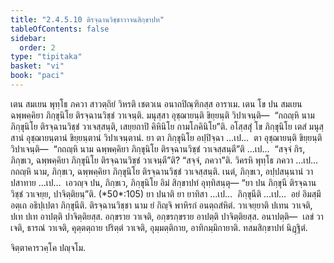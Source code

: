 ```yaml
---
title: "2.4.5.10 ติรจฺฉานวิชฺชาวาจนสิกฺขาปท"
tableOfContents: false
sidebar:
  order: 2
type: "tipitaka"
basket: "vi"
book: "paci"
---
```



<DynamicBreadcrumb />

<Division number="1017" book="paci">

<Paragraph number="3079" book="paci">
เตน สมเยน พุทฺโธ ภควา สาวตฺถิยํ วิหรติ เชตวเน อนาถปิณฺฑิกสฺส อาราเม. เตน โข ปน สมเยน ฉพฺพคฺคิยา ภิกฺขุนิโย ติรจฺฉานวิชฺชํ วาเจนฺติ. มนุสฺสา อุชฺฌายนฺติ ขิยฺยนฺติ วิปาเจนฺติ—  “กถญฺหิ นาม ภิกฺขุนิโย ติรจฺฉานวิชฺชํ วาเจสฺสนฺติ, เสยฺยถาปิ คิหินิโย กามโภคินิโย”ติ.
</Paragraph>

<Paragraph number="3080" book="paci">
อโสฺสสุํ โข ภิกฺขุนิโย เตสํ มนุสฺสานํ อุชฺฌายนฺตานํ ขิยฺยนฺตานํ วิปาเจนฺตานํ. ยา ตา ภิกฺขุนิโย อปฺปิจฺฉา …เป…  ตา อุชฺฌายนฺติ ขิยฺยนฺติ วิปาเจนฺติ—  “กถญฺหิ นาม ฉพฺพคฺคิยา ภิกฺขุนิโย ติรจฺฉานวิชฺชํ วาเจสฺสนฺตี”ติ …เป…  “สจฺจํ กิร, ภิกฺขเว, ฉพฺพคฺคิยา ภิกฺขุนิโย ติรจฺฉานวิชฺชํ วาเจนฺตี”ติ? “สจฺจํ, ภควา”ติ. วิครหิ พุทฺโธ ภควา …เป…  กถญฺหิ นาม, ภิกฺขเว, ฉพฺพคฺคิยา ภิกฺขุนิโย ติรจฺฉานวิชฺชํ วาเจสฺสนฺติ. เนตํ, ภิกฺขเว, อปฺปสนฺนานํ วา ปสาทาย …เป…  เอวญฺจ ปน, ภิกฺขเว, ภิกฺขุนิโย อิมํ สิกฺขาปทํ อุทฺทิสนฺตุ—
</Paragraph>

</Division>
<Division number="1018" book="paci">

<Paragraph number="3081" book="paci">
<Emphasis>“ยา ปน ภิกฺขุนี ติรจฺฉานวิชฺชํ วาเจยฺย, ปาจิตฺติยนฺ”</Emphasis>ติ. (*50*:<Emphasis>105</Emphasis>)
</Paragraph>

</Division>
<Division number="1019" book="paci">

<Paragraph number="3082" book="paci">
<Emphasis>ยา ปนา</Emphasis>ติ ยา ยาทิสา …เป…  <Emphasis>ภิกฺขุนี</Emphasis>ติ …เป…  อยํ อิมสฺมึ อตฺเถ อธิปฺเปตา ภิกฺขุนีติ.
</Paragraph>

<Paragraph number="3083" book="paci">
<Emphasis>ติรจฺฉานวิชฺชา</Emphasis> นาม ยํ กิญฺจิ พาหิรกํ อนตฺถสํหิตํ.
</Paragraph>

<Paragraph number="3084" book="paci">
<Emphasis>วาเจยฺยา</Emphasis>ติ ปเทน วาเจติ, ปเท ปเท อาปตฺติ ปาจิตฺติยสฺส. อกฺขราย วาเจติ, อกฺขรกฺขราย อาปตฺติ ปาจิตฺติยสฺส.
</Paragraph>

</Division>
<Division number="1020" book="paci">

<Paragraph number="3085" book="paci">
อนาปตฺติ—  เลขํ วาเจติ, ธารณํ วาเจติ, คุตฺตตฺถาย ปริตฺตํ วาเจติ, อุมฺมตฺติกาย, อาทิกมฺมิกายาติ.

</Paragraph>
</Division>

<Paragraph number="3086" type="center" book="paci">
ทสมสิกฺขาปทํ นิฏฺฐิตํ.

  
จิตฺตาคารวคฺโค ปญฺจโม.
</Paragraph>